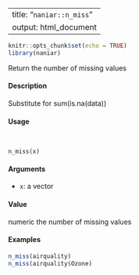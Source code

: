 
---
title: "``naniar::n_miss``"
output: html_document
---

```r
knitr::opts_chunk$set(echo = TRUE)
library(naniar)
```

Return the number of missing values

####  Description 

Substitute for sum(is.na(data))

####  Usage 
<pre><code>

n_miss(x)
</code></pre>
#### Arguments 

* ``x``: a vector

#### Value 

numeric the number of missing values

#### Examples 
```r

n_miss(airquality)
n_miss(airquality$Ozone)
```
